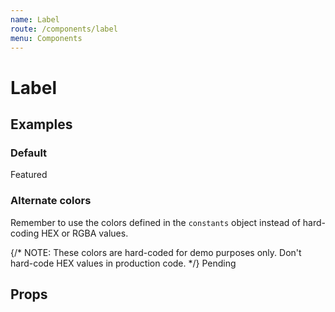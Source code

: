```yaml
---
name: Label
route: /components/label
menu: Components
---
```



# Label

## Examples

### Default

<Playground>
  <Label>Featured</Label>
</Playground>

### Alternate colors

Remember to use the colors defined in the `constants` object instead of hard-coding HEX or RGBA values.

<Playground>
  {/* NOTE: These colors are hard-coded for demo purposes only. Don't hard-code HEX values in production code. */}
  <Label color="#C27E00" background="#FEF5D9">Pending</Label>
</Playground>

## Props

<PropsTable of={Label} />
